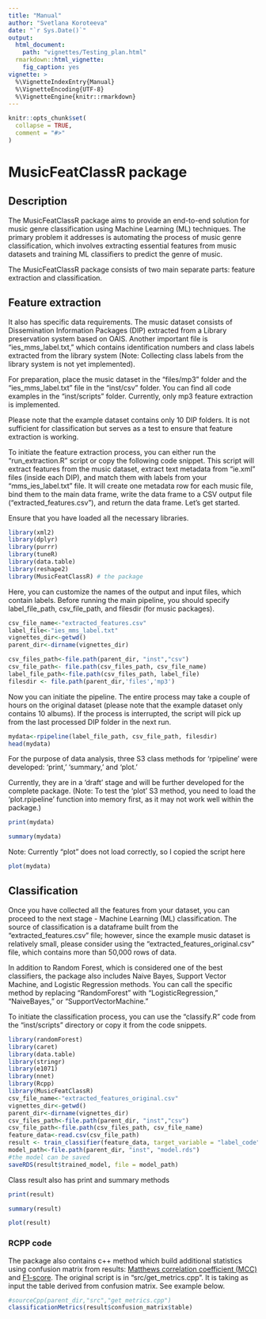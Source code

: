 ---
title: "Manual"
author: "Svetlana Koroteeva"
date: "`r Sys.Date()`"
output: 
  html_document:
    path: "vignettes/Testing_plan.html"
  rmarkdown::html_vignette:
    fig_caption: yes
vignette: >
  %\VignetteIndexEntry{Manual}
  %\VignetteEncoding{UTF-8}
  %\VignetteEngine{knitr::rmarkdown}
---

```{r setup, include = FALSE, warning = FALSE}
knitr::opts_chunk$set(
  collapse = TRUE,
  comment = "#>"
)
```
# MusicFeatClassR package

## Description

The MusicFeatClassR package aims to provide an end-to-end solution for music genre classification using Machine Learning (ML) techniques. The primary problem it addresses is automating the process of music genre classification, which involves extracting essential features from music datasets and training ML classifiers to predict the genre of music.

The MusicFeatClassR package consists of two main separate parts: feature extraction and classification. 

## Feature extraction

It also has specific data requirements. The music dataset consists of Dissemination Information Packages (DIP) extracted from a Library preservation system based on OAIS. Another important file is "ies_mms_label.txt," which contains identification numbers and class labels extracted from the library system (Note: Collecting class labels from the library system is not yet implemented).

For preparation, place the music dataset in the "files/mp3" folder and the "ies_mms_label.txt" file in the "inst/csv" folder. You can find all code examples in the "inst/scripts" folder. Currently, only mp3 feature extraction is implemented.

Please note that the example dataset contains only 10 DIP folders. It is not sufficient for classification but serves as a test to ensure that feature extraction is working.

To initiate the feature extraction process, you can either run the "run_extraction.R" script or copy the following code snippet. This script will extract features from the music dataset, extract text metadata from "ie.xml" files (inside each DIP), and match them with labels from your "mms_ies_label.txt" file. It will create one metadata row for each music file, bind them to the main data frame, write the data frame to a CSV output file ("extracted_features.csv"), and return the data frame. Let's get started.

Ensure that you have loaded all the necessary libraries.

```{r, message = FALSE, warning=FALSE}
library(xml2)
library(dplyr)
library(purrr)
library(tuneR)
library(data.table)
library(reshape2)
library(MusicFeatClassR) # the package

```

Here, you can customize the names of the output and input files, which contain labels. Before running the main pipeline, you should specify label_file_path, csv_file_path, and filesdir (for music packages).

```{r}
csv_file_name<-"extracted_features.csv"
label_file<-"ies_mms_label.txt"
vignettes_dir<-getwd()
parent_dir<-dirname(vignettes_dir)

csv_files_path<-file.path(parent_dir, "inst","csv")
csv_file_path<- file.path(csv_files_path, csv_file_name)
label_file_path<-file.path(csv_files_path, label_file)
filesdir <- file.path(parent_dir,'files','mp3')
```

Now you can initiate the pipeline. The entire process may take a couple of hours on the original dataset (please note that the example dataset only contains 10 albums). If the process is interrupted, the script will pick up from the last processed DIP folder in the next run.

```{r}
mydata<-rpipeline(label_file_path, csv_file_path, filesdir)
head(mydata)

```
For the purpose of data analysis, three S3 class methods for 'rpipeline' were developed: 'print,' 'summary,' and 'plot.'

Currently, they are in a 'draft' stage and will be further developed for the complete package. (Note: To test the 'plot' S3 method, you need to load the 'plot.rpipeline' function into memory first, as it may not work well within the package.)

```{r}

print(mydata)

```

```{r}

summary(mydata)

```
Note: Currently "plot" does not load correctly, so I copied the script here
```{r}

plot(mydata)

```

## Classification
 
Once you have collected all the features from your dataset, you can proceed to the next stage - Machine Learning (ML) classification. The source of classification is a dataframe built from the "extracted_features.csv" file; however, since the example music dataset is relatively small, please consider using the "extracted_features_original.csv" file, which contains more than 50,000 rows of data.

In addition to Random Forest, which is considered one of the best classifiers, the package also includes Naive Bayes, Support Vector Machine, and Logistic Regression methods. You can call the specific method by replacing "RandomForest" with "LogisticRegression," "NaiveBayes," or "SupportVectorMachine."

To initiate the classification process, you can use the "classify.R" code from the "inst/scripts" directory or copy it from the code snippets.
```{r, message = FALSE, warning=FALSE}
library(randomForest)
library(caret)
library(data.table)
library(stringr)
library(e1071)
library(nnet)
library(Rcpp)
library(MusicFeatClassR)
csv_file_name<-"extracted_features_original.csv"
vignettes_dir<-getwd()
parent_dir<-dirname(vignettes_dir)
csv_files_path<-file.path(parent_dir, "inst","csv")
csv_file_path<-file.path(csv_files_path, csv_file_name)
feature_data<-read.csv(csv_file_path)
result <- train_classifier(feature_data, target_variable = "label_code",classif = "RandomForest")
model_path<-file.path(parent_dir, "inst", "model.rds")
#the model can be saved
saveRDS(result$trained_model, file = model_path)

```

Class result also has print and summary methods
```{r}

print(result)

```
```{r}
summary(result)
```

```{r}

plot(result)

```

### RCPP code

The package also contains c++ method which build additional statistics using confusion matrix from results: [Matthews correlation coefficient (MCC)](https://en.wikipedia.org/wiki/Phi_coefficient) and [F1-score](https://en.wikipedia.org/wiki/F-score). The original script is in "src/get_metrics.cpp". It is taking as input the table derived from confusion matrix. See example below.


```{r}

#sourceCpp(parent_dir,"src","get_metrics.cpp")
classificationMetrics(result$confusion_matrix$table)

```
